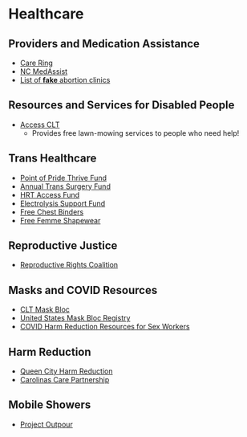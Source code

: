 # Healthcare

## Providers and Medication Assistance
- [Care Ring](https://careringnc.org/)
- [NC MedAssist](https://medassist.org/)
- [List of **fake** abortion clinics](https://www.exposefakeclinics.com/cpc/)

## Resources and Services for Disabled People
- [Access CLT](https://www.access-clt-nc.com/)
  - Provides free lawn-mowing services to people who need help!

## Trans Healthcare
- [Point of Pride Thrive Fund](https://www.pointofpride.org/thrive-fund)
- [Annual Trans Surgery Fund](https://www.pointofpride.org/annual-transgender-surgery-fund)
- [HRT Access Fund](https://www.pointofpride.org/hrt-access-fund)
- [Electrolysis Support Fund](https://www.pointofpride.org/electrolysis-support-fund)
- [Free Chest Binders](https://www.pointofpride.org/free-chest-binders)
- [Free Femme Shapewear](https://www.pointofpride.org/free-femme-shapewear)

## Reproductive Justice
- [Reproductive Rights Coalition](https://www.reprorightscoalition.org/)

## Masks and COVID Resources
- [CLT Mask Bloc](https://cltmaskbloc.org/)
- [United States Mask Bloc Registry](https://maskbloc.org/#local-blocs)
- [COVID Harm Reduction Resources for Sex Workers](https://docs.google.com/document/d/16Iq9ghuSPPXrRM1A7zA7YRI_K6KrA2yhh9ZNE4ua6Y8/mobilebasic)

## Harm Reduction
- [Queen City Harm Reduction](https://www.qcne.org/)
- [Carolinas Care Partnership](https://www.carolinascare.org/)

## Mobile Showers
- [Project Outpour](https://projectoutpour.org/)

